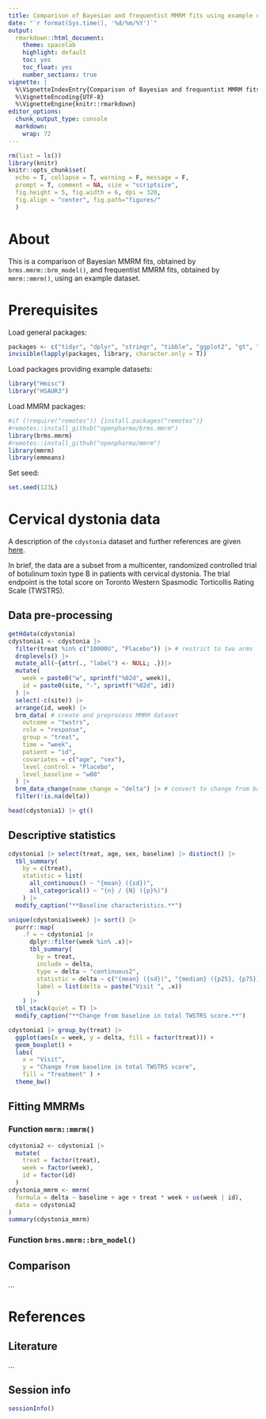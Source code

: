 ```yaml
---
title: Comparison of Bayesian and frequentist MMRM fits using example datasets
date: "`r format(Sys.time(), '%d/%m/%Y')`"
output:
  rmarkdown::html_document:
    theme: spacelab
    highlight: default
    toc: yes
    toc_float: yes
    number_sections: true 
vignette: |
  %\VignetteIndexEntry{Comparison of Bayesian and frequentist MMRM fits using example datasets}
  %\VignetteEncoding{UTF-8}
  %\VignetteEngine{knitr::rmarkdown} 
editor_options:
  chunk_output_type: console
  markdown:
    wrap: 72
---
```


```r
rm(list = ls())
library(knitr)
knitr::opts_chunk$set( 
  echo = T, collapse = T, warning = F, message = F, 
  prompt = T, comment = NA, size = "scriptsize",
  fig.height = 5, fig.width = 6, dpi = 320, 
  fig.align = "center", fig.path="figures/"
  )
```

# About {.unnumbered}

This is a comparison of Bayesian MMRM fits, obtained by `brms.mmrm::brm_model()`, and frequentist MMRM fits, obtained by `mmrm::mmrm()`, using an example dataset.

# Prerequisites

Load general packages:

```r
packages <- c("tidyr", "dplyr", "stringr", "tibble", "ggplot2", "gt", "gtsummary")
invisible(lapply(packages, library, character.only = T))
```

Load packages providing example datasets:

```r
library("Hmisc")
library("HSAUR3")
```

Load MMRM packages:

```r
#if (!require("remotes")) {install.packages("remotes")}
#remotes::install_github("openpharma/brms.mmrm")
library(brms.mmrm)
#remotes::install_github("openpharma/mmrm")
library(mmrm)
library(emmeans)
```

Set seed:

```r
set.seed(123L)
```


# Cervical dystonia data

A description of the `cdystonia` dataset and further references are given [here](https://hbiostat.org/data/repo/cdystonia).

In brief, the data are a subset from a multicenter, randomized controlled trial of botulinum toxin type B in patients with cervical dystonia. The trial endpoint is the total score on Toronto Western Spasmodic Torticollis Rating Scale (TWSTRS).

<!--
Reduced to two groups.
TWSTRS-total scores from 109 patients with cervical dystonia: First 35 subjects
-->

## Data pre-processing 

```r
getHdata(cdystonia)
cdystonia1 <- cdystonia |>
  filter(treat %in% c("10000U", "Placebo")) |> # restrict to two arms
  droplevels() |>
  mutate_all(~{attr(., "label") <- NULL; .})|>
  mutate(
    week = paste0("w", sprintf("%02d", week)), 
    id = paste0(site, "-", sprintf("%02d", id))
  ) |>
  select(-c(site)) |>
  arrange(id, week) |>
  brm_data( # create and preprocess MMRM dataset
    outcome = "twstrs",
    role = "response",
    group = "treat",
    time = "week",
    patient = "id",
    covariates = c("age", "sex"),
    level_control = "Placebo",
    level_baseline = "w00"
  ) |>
  brm_data_change(name_change = "delta") |> # convert to change from baseline
  filter(!is.na(delta))
```

```r
head(cdystonia1) |> gt()
```

## Descriptive statistics

```r
cdystonia1 |> select(treat, age, sex, baseline) |> distinct() |>
  tbl_summary(
    by = c(treat),  
    statistic = list(
      all_continuous() ~ "{mean} ({sd})",
      all_categorical() ~ "{n} / {N} ({p}%)")
    ) |>
  modify_caption("**Baseline characteristics.**")
```

```r
unique(cdystonia1$week) |> sort() |>
  purrr::map(
    .f = ~ cdystonia1 |>
      dplyr::filter(week %in% .x)|>
      tbl_summary(
        by = treat, 
        include = delta,
        type = delta ~ "continuous2",
        statistic = delta ~ c("{mean} ({sd})", "{median} ({p25}, {p75})", "{min}, {max}"),
        label = list(delta = paste("Visit ", .x))
        )
    ) |>
  tbl_stack(quiet = T) |>
  modify_caption("**Change from baseline in total TWSTRS score.**")
```

```r
cdystonia1 |> group_by(treat) |>
  ggplot(aes(x = week, y = delta, fill = factor(treat))) +
  geom_boxplot() + 
  labs(
    x = "Visit", 
    y = "Change from baseline in total TWSTRS score", 
    fill = "Treatment" ) +
  theme_bw()
```


## Fitting MMRMs

### Function `mmrm::mmrm()`

```r
cdystonia2 <- cdystonia1 |>
  mutate(
    treat = factor(treat),
    week = factor(week),
    id = factor(id)
  )
cdystonia_mmrm <- mmrm(
  formula = delta ~ baseline + age + treat * week + us(week | id),
  data = cdystonia2
)
summary(cdystonia_mmrm)
```

### Function `brms.mmrm::brm_model()`

## Comparison 

...

<!--

# HSAUR3 data

## Data pre-processing

...

## Descriptive statistics
...

## Fitting MMRMs

...

## Comparison 

...


```r
```

-->


# References {.unnumbered}

## Literature {.unnumbered}

...

<!--
&nbsp;

<div id="refs"></div>

&nbsp;
-->


## Session info {.unnumbered}

```r
sessionInfo()
```
